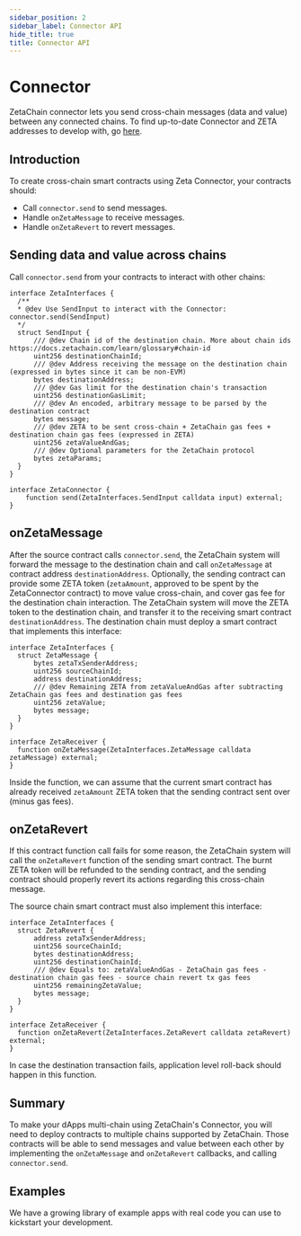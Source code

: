 ```yaml
---
sidebar_position: 2
sidebar_label: Connector API
hide_title: true
title: Connector API
---
```



# Connector

ZetaChain connector lets you send cross-chain messages (data and value) between
any connected chains. To find up-to-date Connector and ZETA addresses to develop
with, go [here](/reference/testnet.mdx).

## Introduction

To create cross-chain smart contracts using Zeta Connector, your contracts
should:

- Call `connector.send` to send messages.
- Handle `onZetaMessage` to receive messages.
- Handle `onZetaRevert` to revert messages.

## Sending data and value across chains

Call `connector.send` from your contracts to interact with other chains:

```solidity
interface ZetaInterfaces {
  /**
  * @dev Use SendInput to interact with the Connector: connector.send(SendInput)
  */
  struct SendInput {
      /// @dev Chain id of the destination chain. More about chain ids https://docs.zetachain.com/learn/glossary#chain-id
      uint256 destinationChainId;
      /// @dev Address receiving the message on the destination chain (expressed in bytes since it can be non-EVM)
      bytes destinationAddress;
      /// @dev Gas limit for the destination chain's transaction
      uint256 destinationGasLimit;
      /// @dev An encoded, arbitrary message to be parsed by the destination contract
      bytes message;
      /// @dev ZETA to be sent cross-chain + ZetaChain gas fees + destination chain gas fees (expressed in ZETA)
      uint256 zetaValueAndGas;
      /// @dev Optional parameters for the ZetaChain protocol
      bytes zetaParams;
  }
}

interface ZetaConnector {
    function send(ZetaInterfaces.SendInput calldata input) external;
}
```

## onZetaMessage

After the source contract calls `connector.send`, the ZetaChain system will
forward the message to the destination chain and call `onZetaMessage` at
contract address `destinationAddress`. Optionally, the sending contract can
provide some ZETA token (`zetaAmount`, approved to be spent by the ZetaConnector
contract) to move value cross-chain, and cover gas fee for the destination chain
interaction. The ZetaChain system will move the ZETA token to the destination
chain, and transfer it to the receiving smart contract `destinationAddress`. The
destination chain must deploy a smart contract that implements this interface:

```solidity
interface ZetaInterfaces {
  struct ZetaMessage {
      bytes zetaTxSenderAddress;
      uint256 sourceChainId;
      address destinationAddress;
      /// @dev Remaining ZETA from zetaValueAndGas after subtracting ZetaChain gas fees and destination gas fees
      uint256 zetaValue;
      bytes message;
  }
}

interface ZetaReceiver {
  function onZetaMessage(ZetaInterfaces.ZetaMessage calldata zetaMessage) external;
}
```

Inside the function, we can assume that the current smart contract has already
received `zetaAmount` ZETA token that the sending contract sent over (minus gas
fees).

## onZetaRevert

If this contract function call fails for some reason, the ZetaChain system will
call the `onZetaRevert` function of the sending smart contract. The burnt ZETA
token will be refunded to the sending contract, and the sending contract should
properly revert its actions regarding this cross-chain message.

The source chain smart contract must also implement this interface:

```solidity
interface ZetaInterfaces {
  struct ZetaRevert {
      address zetaTxSenderAddress;
      uint256 sourceChainId;
      bytes destinationAddress;
      uint256 destinationChainId;
      /// @dev Equals to: zetaValueAndGas - ZetaChain gas fees - destination chain gas fees - source chain revert tx gas fees
      uint256 remainingZetaValue;
      bytes message;
  }
}

interface ZetaReceiver {
  function onZetaRevert(ZetaInterfaces.ZetaRevert calldata zetaRevert) external;
}
```

In case the destination transaction fails, application level roll-back should
happen in this function.

## Summary

To make your dApps multi-chain using ZetaChain's Connector, you will need to
deploy contracts to multiple chains supported by ZetaChain. Those contracts will
be able to send messages and value between each other by implementing the
`onZetaMessage` and `onZetaRevert` callbacks, and calling `connector.send`.

## Examples

We have a growing library of example apps with real code you can use to
kickstart your development.

<StartBuilding />
